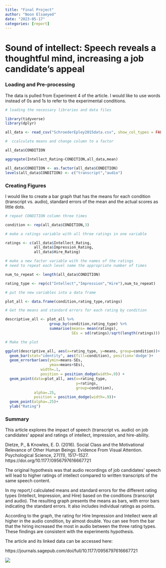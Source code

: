 ```yaml
---
title: "Final Project"
author: "Noon Elsaeyed"
date: "2023-05-17"
categories: [report]
---
```


# Sound of intellect: Speech reveals a thoughtful mind, increasing a job candidate's appeal

### Loading and Pre-processing

The data is pulled from Experiment 4 of the article. I would like to use words instead of 0s and 1s to refer to the experimental conditions.

```r

# loading the necessary libraries and data files

library(tidyverse)
library(dplyr)

all_data <- read_csv("SchroederEpley2015data.csv", show_col_types = FALSE)

#  ccalculate means and change column to a factor

all_data$CONDITION

aggregate(Intellect_Rating~CONDITION,all_data,mean)

all_data$CONDITION <- as.factor(all_data$CONDITION)
levels(all_data$CONDITION) <- c("transcript","audio")
```

### Creating Figures

I would like to create a bar graph that has the means for each condition (transcript vs. audio), standard errors of the mean and the actual scores as little dots.

```r
# repeat CONDITION column three times

condition <- rep(all_data$CONDITION,3)

# make a ratings variable with all three ratings in one variable

ratings <- c(all_data$Intellect_Rating,
             all_data$Impression_Rating,
             all_data$Hire_Rating)

# make a new factor variable with the names of the ratings
# need to repeat each level name the appropriate number of times

num_to_repeat <- length(all_data$CONDITION)

rating_type <- rep(c("Intellect","Impression","Hire"),num_to_repeat)

# put the new variables into a data frame

plot_all <- data.frame(condition,rating_type,ratings)

# Get the means and standard errors for each rating by condition

descriptive_all <- plot_all %>% 
                    group_by(condition,rating_type) %>% 
                    summarise(means= mean(ratings),
                              SEs = sd(ratings)/sqrt(length(ratings)))

# Make the plot

ggplot(descriptive_all, aes(x=rating_type, y=means, group=condition))+ 
  geom_bar(stat="identity", aes(fill=condition), position='dodge')+ 
  geom_errorbar(aes(ymin=means-SEs,               
                    ymax=means+SEs), 
                width=.1, 
                position = position_dodge(width=.9)) +
  geom_point(data=plot_all, aes(x=rating_type, 
                                y=ratings, 
                                group=condition), 
             alpha=.25, 
             position = position_dodge(width=.9))+
  geom_point(alpha=.25)+
  ylab("Rating")
```

### Summary

This article explores the impact of speech (transcript vs. audio) on job candidates' appeal and ratings of intellect, impression, and hire-ability.

Dietze, P., & Knowles, E. D. (2016). Social Class and the Motivational Relevance of Other Human Beings: Evidence From Visual Attention. Psychological Science, 27(11), 1517--1527. https://doi.org/10.1177/0956797616667721

The original hypothesis was that audio recordings of job candidates' speech will lead to higher ratings of intellect compared to written transcripts of the same speech content.

In my report,I calculated means and standard errors for the different rating types (Intellect, Impression, and Hire) based on the conditions (transcript and audio). The resulting graph presents the means as bars, with error bars indicating the standard errors. It also includes individual ratings as points.

According to the graph, the rating for Hire Impression and Intellect were all higher in the audio condition, by almost double. You can see from the bar that the hiring increased the most in audio between the three rating types. These findings are consistent with the experiments hypothesis.

The article and its linked data can be accessed here:

https://journals.sagepub.com/doi/full/10.1177/0956797616667721

![](speech-to-text-1024x683.jpg)
